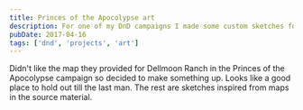 ```yaml
---
title: Princes of the Apocolypse art
description: For one of my DnD campaigns I made some custom sketches for the maps
pubDate: 2017-04-16
tags: ['dnd', 'projects', 'art']
---
```



Didn't like the map they provided for Dellmoon Ranch in the Princes of the Apocolypse campaign so decided to make something up. Looks like a good place to hold out till the last man. The rest are sketches inspired from maps in the source material.

<Gallery folder="princes" count={3} />
